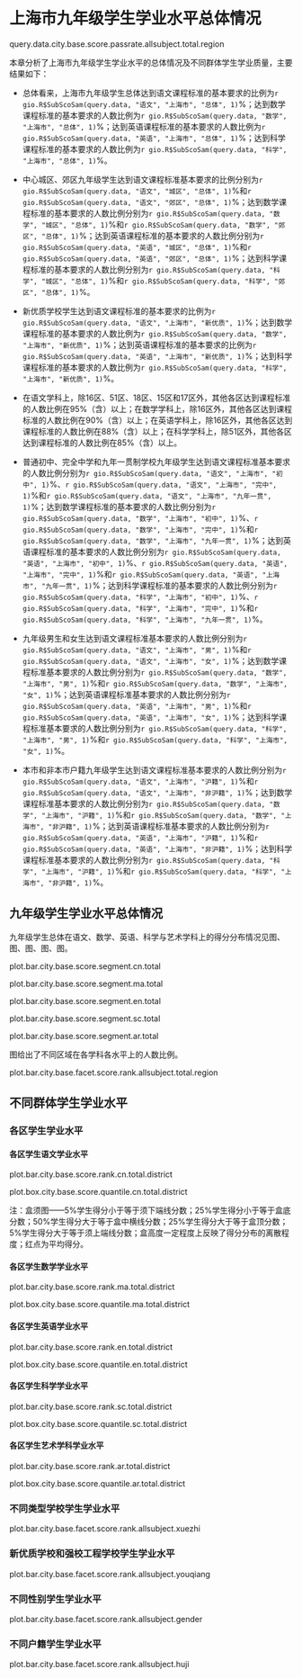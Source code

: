 <!--  chapter -->

\mytext

# 上海市九年级学生学业水平总体情况

query.data.city.base.score.passrate.allsubject.total.region

本章分析了上海市九年级学生学业水平的总体情况及不同群体学生学业质量，主要结果如下：

- 总体看来，上海市九年级学生总体达到语文课程标准的基本要求的比例为`r gio.R$SubScoSam(query.data, "语文", "上海市", "总体", 1)`%；达到数学课程标准的基本要求的人数比例为`r gio.R$SubScoSam(query.data, "数学", "上海市", "总体", 1)`%；达到英语课程标准的基本要求的人数比例为`r gio.R$SubScoSam(query.data, "英语", "上海市", "总体", 1)`%；达到科学课程标准的基本要求的人数比例为`r gio.R$SubScoSam(query.data, "科学", "上海市", "总体", 1)`%。

- 中心城区\footnote{中心城区：包括黄浦区、徐汇区、长宁区、普陀区、虹口区、杨浦区、静安区。}、郊区\footnote{郊区：包括闵行区、宝山区、嘉定区、浦东新区、金山区、松江区、青浦区、奉贤区、崇明区。}九年级学生达到语文课程标准基本要求的比例分别为`r gio.R$SubScoSam(query.data, "语文", "城区", "总体", 1)`%和`r gio.R$SubScoSam(query.data, "语文", "郊区", "总体", 1)`%；达到数学课程标准的基本要求的人数比例分别为`r gio.R$SubScoSam(query.data, "数学", "城区", "总体", 1)`%和`r gio.R$SubScoSam(query.data, "数学", "郊区", "总体", 1)`%；达到英语课程标准的基本要求的人数比例分别为`r gio.R$SubScoSam(query.data, "英语", "城区", "总体", 1)`%和`r gio.R$SubScoSam(query.data, "英语", "郊区", "总体", 1)`%；达到科学课程标准的基本要求的人数比例分别为`r gio.R$SubScoSam(query.data, "科学", "城区", "总体", 1)`%和`r gio.R$SubScoSam(query.data, "科学", "郊区", "总体", 1)`%。

- 新优质学校\footnote{新优质学校为新优质建设学校项目简称。}学生达到语文课程标准的基本要求的比例为`r gio.R$SubScoSam(query.data, "语文", "上海市", "新优质", 1)`%；达到数学课程标准的基本要求的人数比例为`r gio.R$SubScoSam(query.data, "数学", "上海市", "新优质", 1)`%；达到英语课程标准的基本要求的比例为`r gio.R$SubScoSam(query.data, "英语", "上海市", "新优质", 1)`%；达到科学课程标准的基本要求的人数比例为`r gio.R$SubScoSam(query.data, "科学", "上海市", "新优质", 1)`%。

- 在语文学科上，除16区、51区、18区、15区和17区外，其他各区达到课程标准的人数比例在95%（含）以上；在数学学科上，除16区外，其他各区达到课程标准的人数比例在90%（含）以上；在英语学科上，除16区外，其他各区达到课程标准的人数比例在88%（含）以上；在科学学科上，除51区外，其他各区达到课程标准的人数比例在85%（含）以上。

- 普通初中、完全中学和九年一贯制学校九年级学生达到语文课程标准基本要求的人数比例分别为`r gio.R$SubScoSam(query.data, "语文", "上海市", "初中", 1)`%、`r gio.R$SubScoSam(query.data, "语文", "上海市", "完中", 1)`%和`r gio.R$SubScoSam(query.data, "语文", "上海市", "九年一贯", 1)`%；达到数学课程标准的基本要求的人数比例分别为`r gio.R$SubScoSam(query.data, "数学", "上海市", "初中", 1)`%、`r gio.R$SubScoSam(query.data, "数学", "上海市", "完中", 1)`%和`r gio.R$SubScoSam(query.data, "数学", "上海市", "九年一贯", 1)`%；达到英语课程标准的基本要求的人数比例分别为`r gio.R$SubScoSam(query.data, "英语", "上海市", "初中", 1)`%、`r gio.R$SubScoSam(query.data, "英语", "上海市", "完中", 1)`%和`r gio.R$SubScoSam(query.data, "英语", "上海市", "九年一贯", 1)`%；达到科学课程标准的基本要求的人数比例分别为`r gio.R$SubScoSam(query.data, "科学", "上海市", "初中", 1)`%、`r gio.R$SubScoSam(query.data, "科学", "上海市", "完中", 1)`%和`r gio.R$SubScoSam(query.data, "科学", "上海市", "九年一贯", 1)`%。

- 九年级男生和女生达到语文课程标准基本要求的人数比例分别为`r gio.R$SubScoSam(query.data, "语文", "上海市", "男", 1)`%和`r gio.R$SubScoSam(query.data, "语文", "上海市", "女", 1)`%；达到数学课程标准基本要求的人数比例分别为`r gio.R$SubScoSam(query.data, "数学", "上海市", "男", 1)`%和`r gio.R$SubScoSam(query.data, "数学", "上海市", "女", 1)`%；达到英语课程标准基本要求的人数比例分别为`r gio.R$SubScoSam(query.data, "英语", "上海市", "男", 1)`%和`r gio.R$SubScoSam(query.data, "英语", "上海市", "女", 1)`%；达到科学课程标准基本要求的人数比例分别为`r gio.R$SubScoSam(query.data, "科学", "上海市", "男", 1)`%和`r gio.R$SubScoSam(query.data, "科学", "上海市", "女", 1)`%。

- 本市和非本市户籍九年级学生达到语文课程标准基本要求的人数比例分别为`r gio.R$SubScoSam(query.data, "语文", "上海市", "沪籍", 1)`%和`r gio.R$SubScoSam(query.data, "语文", "上海市", "非沪籍", 1)`%；达到数学课程标准基本要求的人数比例分别为`r gio.R$SubScoSam(query.data, "数学", "上海市", "沪籍", 1)`%和`r gio.R$SubScoSam(query.data, "数学", "上海市", "非沪籍", 1)`%；达到英语课程标准基本要求的人数比例分别为`r gio.R$SubScoSam(query.data, "英语", "上海市", "沪籍", 1)`%和`r gio.R$SubScoSam(query.data, "英语", "上海市", "非沪籍", 1)`%；达到科学课程标准基本要求的人数比例分别为`r gio.R$SubScoSam(query.data, "科学", "上海市", "沪籍", 1)`%和`r gio.R$SubScoSam(query.data, "科学", "上海市", "非沪籍", 1)`%。

\clearpage


## 九年级学生学业水平总体情况　

九年级学生总体在语文、数学、英语、科学与艺术学科上的得分分布情况见图\ref{fig: `r gio.R$GetPlotTitle("plot.bar.city.base.score.segment.cn.total")`}、图\ref{fig: `r gio.R$GetPlotTitle("plot.bar.city.base.score.segment.ma.total")`}、图\ref{fig: `r gio.R$GetPlotTitle("plot.bar.city.base.score.segment.en.total")`}、图\ref{fig: `r gio.R$GetPlotTitle("plot.bar.city.base.score.segment.sc.total")`}、图\ref{fig: `r gio.R$GetPlotTitle("plot.bar.city.base.score.segment.ar.total")`}。

plot.bar.city.base.score.segment.cn.total

plot.bar.city.base.score.segment.ma.total

plot.bar.city.base.score.segment.en.total

plot.bar.city.base.score.segment.sc.total

plot.bar.city.base.score.segment.ar.total

图\ref{fig: `r gio.R$GetPlotTitle("plot.bar.city.base.facet.score.rank.allsubject.total.region")`}给出了不同区域在各学科各水平上的人数比例。

plot.bar.city.base.facet.score.rank.allsubject.total.region


## 不同群体学生学业水平

### 各区学生学业水平

#### 各区学生语文学业水平

plot.bar.city.base.score.rank.cn.total.district

plot.box.city.base.score.quantile.cn.total.district

\mylist
注：盒须图——5\%学生得分小于等于须下端线分数；25\%学生得分小于等于盒底分数；50\%学生得分大于等于盒中横线分数；25\%学生得分大于等于盒顶分数；5\%学生得分大于等于须上端线分数；盒高度一定程度上反映了得分分布的离散程度；红点为平均得分。
\mytext

#### 各区学生数学学业水平

plot.bar.city.base.score.rank.ma.total.district

plot.box.city.base.score.quantile.ma.total.district

#### 各区学生英语学业水平

plot.bar.city.base.score.rank.en.total.district

plot.box.city.base.score.quantile.en.total.district

#### 各区学生科学学业水平

plot.bar.city.base.score.rank.sc.total.district

plot.box.city.base.score.quantile.sc.total.district

#### 各区学生艺术学科学业水平

plot.bar.city.base.score.rank.ar.total.district

plot.box.city.base.score.quantile.ar.total.district


### 不同类型学校学生学业水平

plot.bar.city.base.facet.score.rank.allsubject.xuezhi


### 新优质学校和强校工程学校学生学业水平

plot.bar.city.base.facet.score.rank.allsubject.youqiang


### 不同性别学生学业水平

plot.bar.city.base.facet.score.rank.allsubject.gender


### 不同户籍学生学业水平

plot.bar.city.base.facet.score.rank.allsubject.huji

\clearpage

<!--  end of chapter  -->
